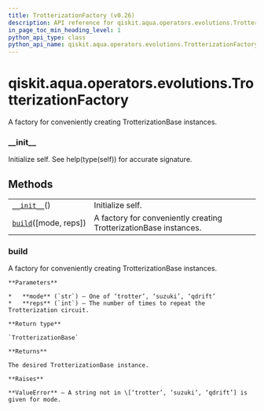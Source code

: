 ```yaml
---
title: TrotterizationFactory (v0.26)
description: API reference for qiskit.aqua.operators.evolutions.TrotterizationFactory in qiskit v0.26
in_page_toc_min_heading_level: 1
python_api_type: class
python_api_name: qiskit.aqua.operators.evolutions.TrotterizationFactory
---
```


<span id="qiskit-aqua-operators-evolutions-trotterizationfactory" />

# qiskit.aqua.operators.evolutions.TrotterizationFactory

<Class id="qiskit.aqua.operators.evolutions.TrotterizationFactory" isDedicatedPage={true} github="https://github.com/qiskit-community/qiskit-aqua/tree/stable/0.9/qiskit/aqua/operators/evolutions/trotterizations/trotterization_factory.py" signature="TrotterizationFactory" modifiers="class">
  A factory for conveniently creating TrotterizationBase instances.

  ### \_\_init\_\_

  <Function id="qiskit.aqua.operators.evolutions.TrotterizationFactory.__init__" signature="__init__()">
    Initialize self. See help(type(self)) for accurate signature.
  </Function>

  ## Methods

  |                                                                                                                                                        |                                                                   |
  | ------------------------------------------------------------------------------------------------------------------------------------------------------ | ----------------------------------------------------------------- |
  | [`__init__`](#qiskit.aqua.operators.evolutions.TrotterizationFactory.__init__ "qiskit.aqua.operators.evolutions.TrotterizationFactory.__init__")()     | Initialize self.                                                  |
  | [`build`](#qiskit.aqua.operators.evolutions.TrotterizationFactory.build "qiskit.aqua.operators.evolutions.TrotterizationFactory.build")(\[mode, reps]) | A factory for conveniently creating TrotterizationBase instances. |

  ### build

  <Function id="qiskit.aqua.operators.evolutions.TrotterizationFactory.build" signature="build(mode='trotter', reps=1)" modifiers="static">
    A factory for conveniently creating TrotterizationBase instances.

    **Parameters**

    *   **mode** (`str`) – One of ‘trotter’, ‘suzuki’, ‘qdrift’
    *   **reps** (`int`) – The number of times to repeat the Trotterization circuit.

    **Return type**

    `TrotterizationBase`

    **Returns**

    The desired TrotterizationBase instance.

    **Raises**

    **ValueError** – A string not in \[‘trotter’, ‘suzuki’, ‘qdrift’] is given for mode.
  </Function>
</Class>


